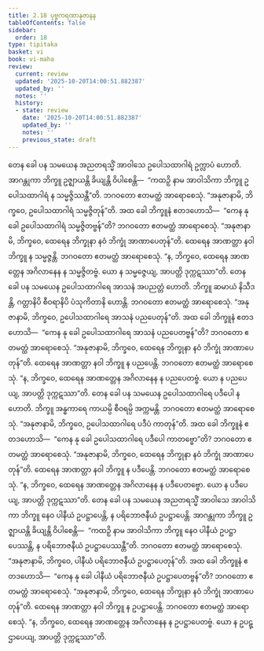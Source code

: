 ```yaml
---
title: 2.18 ပုဗ္ဗကရဏာနုဇာနန
tableOfContents: false
sidebar:
  order: 18
type: tipitaka
basket: vi
book: vi-maha
review:
  current: review
  updated: '2025-10-20T14:00:51.882387'
  updated_by: ''
  notes: ''
  history:
  - state: review
    date: '2025-10-20T14:00:51.882387'
    updated_by: ''
    notes: ''
    previous_state: draft
---
```



<DynamicBreadcrumb />


<ReviewStatus review={frontmatter.review} showDetails={true} />

<HypothesisAnnotation frontmatter={frontmatter} />

<Division number="159" book="vi-maha" e="ch" v="3" p="158">

<Paragraph number="661" book="vi-maha">
တေန ခေါ ပန သမယေန အညတရသ္မိံ အာဝါသေ ဥပေါသထာဂါရံ ဥက္လာပံ ဟောတိ. အာဂန္တုကာ ဘိက္ခူ ဥဇ္ဈာယန္တိ ခိယျန္တိ ဝိပါစေန္တိ—  “ကထဉှိ နာမ အာဝါသိကာ ဘိက္ခူ ဥပေါသထာဂါရံ န သမ္မဇ္ဇိဿန္တီ”တိ. ဘဂဝတော ဧတမတ္ထံ အာရောစေသုံ. “အနုဇာနာမိ, ဘိက္ခဝေ, ဥပေါသထာဂါရံ သမ္မဇ္ဇိတုန်”တိ.
</Paragraph>

<Paragraph number="662" book="vi-maha">
အထ ခေါ ဘိက္ခူနံ ဧတဒဟောသိ—  “ကေန နု ခေါ ဥပေါသထာဂါရံ သမ္မဇ္ဇိတဗ္ဗန်”တိ? ဘဂဝတော ဧတမတ္ထံ အာရောစေသုံ. “အနုဇာနာမိ, ဘိက္ခဝေ, ထေရေန ဘိက္ခုနာ နဝံ ဘိက္ခုံ အာဏာပေတုန်”တိ.
</Paragraph>

<Paragraph number="663" book="vi-maha">
ထေရေန အာဏတ္တာ နဝါ ဘိက္ခူ န သမ္မဇ္ဇန္တိ. ဘဂဝတော ဧတမတ္ထံ အာရောစေသုံ. “န, ဘိက္ခဝေ, ထေရေန အာဏတ္တေန အဂိလာနေန န သမ္မဇ္ဇိတဗ္ဗံ. ယော န သမ္မဇ္ဇေယျ, အာပတ္တိ ဒုက္ကဋဿာ”တိ.
</Paragraph>

</Division>
<Division number="160" book="vi-maha" e="ch" v="3" p="159">

<Paragraph number="664" book="vi-maha">
တေန ခေါ ပန သမယေန ဥပေါသထာဂါရေ အာသနံ အပညတ္တံ ဟောတိ. ဘိက္ခူ ဆမာယံ နိသီဒန္တိ, ဂတ္တာနိပိ စီဝရာနိပိ ပံသုကိတာနိ ဟောန္တိ. ဘဂဝတော ဧတမတ္ထံ အာရောစေသုံ. “အနုဇာနာမိ, ဘိက္ခဝေ, ဥပေါသထာဂါရေ အာသနံ ပညပေတုန်”တိ.
</Paragraph>

<Paragraph number="665" book="vi-maha">
အထ ခေါ ဘိက္ခူနံ ဧတဒဟောသိ—  “ကေန နု ခေါ ဥပေါသထာဂါရေ အာသနံ ပညပေတဗ္ဗန်”တိ? ဘဂဝတော ဧတမတ္ထံ အာရောစေသုံ. “အနုဇာနာမိ, ဘိက္ခဝေ, ထေရေန ဘိက္ခုနာ နဝံ ဘိက္ခုံ အာဏာပေတုန်”တိ.
</Paragraph>

<Paragraph number="666" book="vi-maha">
ထေရေန အာဏတ္တာ နဝါ ဘိက္ခူ န ပညပေန္တိ. ဘဂဝတော ဧတမတ္ထံ အာရောစေသုံ. “န, ဘိက္ခဝေ, ထေရေန အာဏတ္တေန အဂိလာနေန န ပညပေတဗ္ဗံ. ယော န ပညပေယျ, အာပတ္တိ ဒုက္ကဋဿာ”တိ.
</Paragraph>

</Division>
<Division number="161" book="vi-maha" e="ch" v="3" p="159">

<Paragraph number="667" book="vi-maha">
တေန ခေါ ပန သမယေန ဥပေါသထာဂါရေ ပဒီပေါ န ဟောတိ. ဘိက္ခူ အန္ဓကာရေ ကာယမ္ပိ စီဝရမ္ပိ အက္ကမန္တိ. ဘဂဝတော ဧတမတ္ထံ အာရောစေသုံ. “အနုဇာနာမိ, ဘိက္ခဝေ, ဥပေါသထာဂါရေ ပဒီပံ ကာတုန်”တိ.
</Paragraph>

<Paragraph number="668" book="vi-maha">
အထ ခေါ ဘိက္ခူနံ ဧတဒဟောသိ—  “ကေန နု ခေါ ဥပေါသထာဂါရေ ပဒီပေါ ကာတဗ္ဗော”တိ? ဘဂဝတော ဧတမတ္ထံ အာရောစေသုံ. “အနုဇာနာမိ, ဘိက္ခဝေ, ထေရေန ဘိက္ခုနာ နဝံ ဘိက္ခုံ အာဏာပေတုန်”တိ.
</Paragraph>

<Paragraph number="669" book="vi-maha">
ထေရေန အာဏတ္တာ နဝါ ဘိက္ခူ န ပဒီပေန္တိ. ဘဂဝတော ဧတမတ္ထံ အာရောစေသုံ. “န, ဘိက္ခဝေ, ထေရေန အာဏတ္တေန အဂိလာနေန န ပဒီပေတဗ္ဗော. ယော န ပဒီပေယျ, အာပတ္တိ ဒုက္ကဋဿာ”တိ.
</Paragraph>

</Division>
<Division number="162" book="vi-maha" e="ch" v="3" p="159">

<Paragraph number="670" book="vi-maha">
တေန ခေါ ပန သမယေန အညတရသ္မိံ အာဝါသေ အာဝါသိကာ ဘိက္ခူ နေဝ ပါနီယံ ဥပဋ္ဌာပေန္တိ, န ပရိဘောဇနီယံ ဥပဋ္ဌာပေန္တိ. အာဂန္တုကာ ဘိက္ခူ ဥဇ္ဈာယန္တိ ခိယျန္တိ ဝိပါစေန္တိ—  “ကထဉှိ နာမ အာဝါသိကာ ဘိက္ခူ နေဝ ပါနီယံ ဥပဋ္ဌာပေဿန္တိ, န ပရိဘောဇနီယံ ဥပဋ္ဌာပေဿန္တီ”တိ. ဘဂဝတော ဧတမတ္ထံ အာရောစေသုံ. “အနုဇာနာမိ, ဘိက္ခဝေ, ပါနီယံ ပရိဘောဇနီယံ ဥပဋ္ဌာပေတုန်”တိ.
</Paragraph>

<Paragraph number="671" book="vi-maha">
အထ ခေါ ဘိက္ခူနံ ဧတဒဟောသိ—  “ကေန နု ခေါ ပါနီယံ ပရိဘောဇနီယံ ဥပဋ္ဌာပေတဗ္ဗန်”တိ? ဘဂဝတော ဧတမတ္ထံ အာရောစေသုံ. “အနုဇာနာမိ, ဘိက္ခဝေ, ထေရေန ဘိက္ခုနာ နဝံ ဘိက္ခုံ အာဏာပေတုန်”တိ.
</Paragraph>

<Paragraph number="672" book="vi-maha">
ထေရေန အာဏတ္တာ နဝါ ဘိက္ခူ န ဥပဋ္ဌာပေန္တိ. ဘဂဝတော ဧတမတ္ထံ အာရောစေသုံ. “န, ဘိက္ခဝေ, ထေရေန အာဏတ္တေန အဂိလာနေန န ဥပဋ္ဌာပေတဗ္ဗံ. ယော န ဥပဋ္ဌာပေယျ, အာပတ္တိ ဒုက္ကဋဿာ”တိ.
</Paragraph>
</Division>